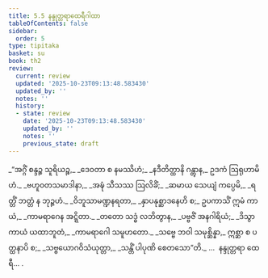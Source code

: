 ```yaml
---
title: 5.5 နန္ဒုတ္တရာထေရီဂါထာ
tableOfContents: false
sidebar:
  order: 5
type: tipitaka
basket: su
book: th2
review:
  current: review
  updated: '2025-10-23T09:13:48.583430'
  updated_by: ''
  notes: ''
  history:
  - state: review
    date: '2025-10-23T09:13:48.583430'
    updated_by: ''
    notes: ''
    previous_state: draft
---
```



<ReviewStatus review={frontmatter.review} showDetails={true} />

<HypothesisAnnotation frontmatter={frontmatter} />

<DynamicBreadcrumb />

<Division number="87" book="th2" e="ch" v="19" p="389">

<Paragraph number="133" type="verses" book="th2">
_“အဂ္ဂိံ စန္ဒဉ္စ သူရိယဉ္စ,_  
_ဒေဝတာ စ နမဿိဟံ;_  
_နဒီတိတ္ထာနိ ဂန္တွာန,_  
ဥဒကံ ဩရုဟာမိဟံ._  

</Paragraph>

</Division>
<Division number="88" book="th2" e="ch" v="19" p="390">

<Paragraph number="134" type="verses" book="th2">
_ဗဟူဝတသမာဒါနာ,_  
_အဍ္ဎံ သီသဿ ဩလိခိံ;_  
_ဆမာယ သေယျံ ကပ္ပေမိ,_  
_ရတ္တိံ ဘတ္တံ န ဘုဉ္ဇဟံ._  

</Paragraph>

</Division>
<Division number="89" book="th2" e="ch" v="19" p="390">

<Paragraph number="135" type="verses" book="th2">
_ဝိဘူသာမဏ္ဍနရတာ,_  
_နှာပနုစ္ဆာဒနေဟိ စ;_  
ဥပကာသိံ ဣမံ ကာယံ,_  
_ကာမရာဂေန အဋ္ဋိတာ._  

</Paragraph>

</Division>
<Division number="90" book="th2" e="ch" v="19" p="390">

<Paragraph number="136" type="verses" book="th2">
_တတော သဒ္ဓံ လဘိတွာန,_  
_ပဗ္ဗဇိံ အနဂါရိယံ;_  
_ဒိသွာ ကာယံ ယထာဘူတံ,_  
_ကာမရာဂေါ သမူဟတော._  

</Paragraph>

</Division>
<Division number="91" book="th2" e="ch" v="19" p="390">

<Paragraph number="137" type="verses" book="th2">
_သဗ္ဗေ ဘဝါ သမုစ္ဆိန္နာ,_  
ဣစ္ဆာ စ ပတ္ထနာပိ စ;_  
_သဗ္ဗယောဂဝိသံယုတ္တာ,_  
_သန္တိံ ပါပုဏိ စေတသော”တိ._  


</Paragraph>
</Division>

<Paragraph number="138" type="center" book="th2">
…  နန္ဒုတ္တရာ ထေရီ… .
</Paragraph>